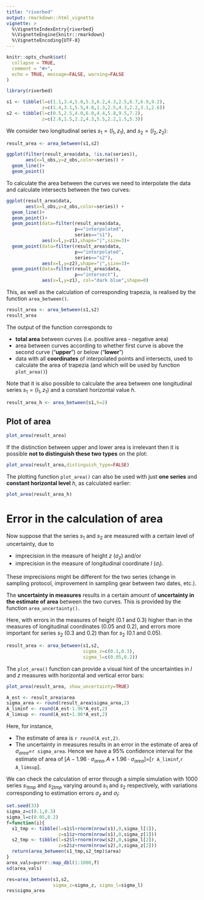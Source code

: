 ---
title: "riverbed"
output: rmarkdown::html_vignette
vignette: >
  %\VignetteIndexEntry{riverbed}
  %\VignetteEngine{knitr::rmarkdown}
  %\VignetteEncoding{UTF-8}
---

```{r, include = FALSE}
knitr::opts_chunk$set(
  collapse = TRUE,
  comment = "#>",
  echo = TRUE, message=FALSE, warning=FALSE
)
```

```{r setup}
library(riverbed)
```

```{r data_create}
s1 <- tibble(l=c(1.1,3.4,5.0,5.3,6.2,4.3,2.5,6.7,6.9,9.2),
             z=c(1.4,3.1,5.5,4.8,1.3,2.5,4.3,2.2,3.1,2.6))
s2 <- tibble(l=c(0.5,2.5,4.0,6.0,4.4,5.8,9.5,7.2),
             z=c(2.8,1.5,2.2,4.3,5.5,2.2,1.5,5.3))
```

We consider two longitudinal series $s_1=(l_1,z_1)$, and $s_2=(l_2,z_2)$:

```{r plot_series, echo=FALSE, fig.width=5, fig.height=3}
result_area <- area_between(s1,s2)

ggplot(filter(result_area$data, !is.na(series)),
       aes(x=l_obs,y=z_obs,color=series)) +
  geom_line()+
  geom_point()
```

To calculate the area between the curves we need to interpolate the data and calculate intersects between the two curves:

```{r plot_points_types, echo=FALSE, fig.width=5, fig.height=3}
ggplot(result_area$data,
       aes(x=l_obs,y=z_obs,color=series)) +
  geom_line()+
  geom_point()+
  geom_point(data=filter(result_area$data,
                         p=="interpolated",
                         series=="s1"),
             aes(x=l,y=z1),shape="|",size=3)+
  geom_point(data=filter(result_area$data,
                         p=="interpolated",
                         series=="s2"),
             aes(x=l,y=z2),shape="|",size=3)+
  geom_point(data=filter(result_area$data,
                         p=="intersect"),
             aes(x=l,y=z1), col="dark blue",shape=0)
```

This, as well as the calculation of corresponding trapezia, is realised by the function `area_between()`.

```{r result_area}
result_area <- area_between(s1,s2)
result_area
```

The output of the function corresponds to 

- **total area** between curves (i.e. positive area - negative area)
- area between curves according to whether first curve is above the second curve ("**upper**") or below ("**lower**")
- data with all **coordinates** of interpolated points and intersects, used to calculate the area of trapezia (and which will be used by function `plot_area()`)

Note that it is also possible to calculate the area between one longitudinal series $s_1=(l_1,z_1)$ and a constant horizontal value $h$.

```{r result_area_h}
result_area_h <- area_between(s1,h=2)
```

## Plot of area

```{r plot_area, fig.width=5, fig.height=3}
plot_area(result_area)
```

If the distinction between upper and lower area is irrelevant then it is possible **not to distinguish these two types** on the plot:

```{r plot_area_not_distinguished, fig.width=5, fig.height=3}
plot_area(result_area,distinguish_type=FALSE)
```

The plotting function `plot_area()` can also be used with just **one series** and **constant horizontal level** $h$, as calculated earlier:

```{r plot_area_h, fig.width=5, fig.height=3}
plot_area(result_area_h)
```

# Error in the calculation of area

Now suppose that the series $s_1$ and $s_2$ are measured with a certain level of uncertainty, due to 

- imprecision in the measure of height $z$ ($\sigma_z$) and/or 
- imprecision in the measure of longitudinal coordinate $l$ ($\sigma_l$). 

These imprecisions might be different for the two series (change in sampling protocol, improvement in sampling gear between two dates, etc.).


The **uncertainty in measures** results in a certain amount of **uncertainty in the estimate of area** between the two curves. This is provided by the function `area_uncertainty()`.

Here, with errors in the measures of height (0.1 and 0.3) higher than in the measures of longitudinal coordinates (0.05 and 0.2), and errors more important for series $s_2$ (0.3 and 0.2) than for $s_2$ (0.1 and 0.05).

```{r result_area_with_errors}
result_area <- area_between(s1,s2,
                            sigma_z=c(0.1,0.3),
                            sigma_l=c(0.05,0.2))
```

The `plot_area()` function can provide a visual hint of the uncertainties in $l$ and $z$ measures with horizontal and vertical error bars:

```{r show_uncertainty, fig.width=5,fig.height=3}
plot_area(result_area, show_uncertainty=TRUE)
```

```{r estimates_and_confidence_interval, echo=FALSE}
A_est <- result_area$area
sigma_area <- round(result_area$sigma_area,2)
A_liminf <- round(A_est-1.96*A_est,2)
A_limsup <- round(A_est+1.96*A_est,2)
```

Here, for instance, 

- The estimate of area is `r round(A_est,2)`.
- The uncertainty in measures results in an error in the estimate of area of $\sigma_{area}$=`r sigma_area`. Hence we have a 95% confidence interval for the estimate of area of $[A-1.96\cdot\sigma_{area}, A+1.96\cdot\sigma_{area}]$=[`r A_liminf`,`r A_limsup`].

We can check the calculation of error through a simple simulation with 1000 series $s_{1tmp}$ and $s_{2tmp}$ varying around $s_1$ and $s_2$ respectively, with variations corresponding to estimation errors $\sigma_z$ and $\sigma_l$:

```{r simulate}
set.seed(33)
sigma_z=c(0.1,0.3)
sigma_l=c(0.05,0.2)
f=function(i){
  s1_tmp <- tibble(l=s1$l+rnorm(nrow(s1),0,sigma_l[1]),
                   z=s1$z+rnorm(nrow(s1),0,sigma_z[1]))
  s2_tmp <- tibble(l=s2$l+rnorm(nrow(s2),0,sigma_l[2]),
                   z=s2$z+rnorm(nrow(s2),0,sigma_z[2]))
  return(area_between(s1_tmp,s2_tmp)$area)
}
area_vals=purrr::map_dbl(1:1000,f)
sd(area_vals)

res=area_between(s1,s2,
                 sigma_z=sigma_z, sigma_l=sigma_l)
res$sigma_area
```



